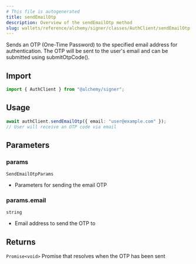 ```yaml
---
# This file is autogenerated
title: sendEmailOtp
description: Overview of the sendEmailOtp method
slug: wallets/reference/alchemy/signer/classes/AuthClient/sendEmailOtp
---
```


Sends an OTP (One-Time Password) to the specified email address for authentication.
The OTP will be sent to the user's email and can be submitted using submitOtpCode().

## Import

```ts
import { AuthClient } from "@alchemy/signer";
```

## Usage

```ts
await authClient.sendEmailOtp({ email: "user@example.com" });
// User will receive an OTP code via email
```

## Parameters

### params

`SendEmailOtpParams`

- Parameters for sending the email OTP

### params.email

`string`

- Email address to send the OTP to

## Returns

`Promise<void>`
Promise that resolves when the OTP has been sent
